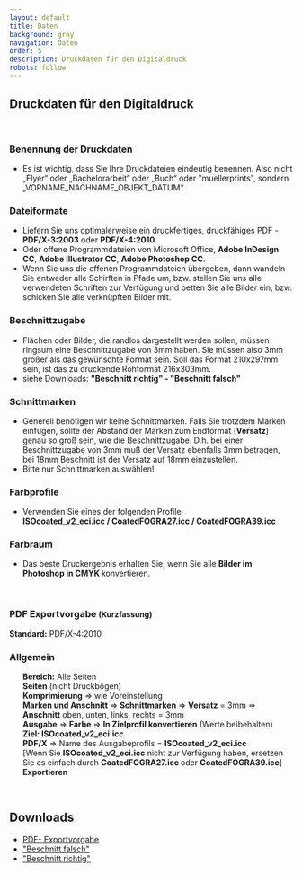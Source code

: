 ```yaml
---
layout: default
title: Daten
background: gray
navigation: Daten
order: 5
description: Druckdaten für den Digitaldruck
robots: follow
---
```


<div className="flowing-text">
  <h2>Druckdaten für den Digitaldruck</h2>
  <br/>
  <h3>Benennung der Druckdaten</h3>
  <ul>
    <li>Es ist wichtig, dass Sie Ihre Druckdateien eindeutig benennen.
      Also nicht „Flyer“ oder „Bachelorarbeit“ oder „Buch“ oder "muellerprints", sondern
      „VORNAME_NACHNAME_OBJEKT_DATUM“.
    </li>
  </ul>
  <h3>Dateiformate</h3>
  <ul>
    <li>Liefern Sie uns optimalerweise ein druckfertiges, druckfähiges PDF
      - <b>PDF/X-3:2003</b> oder <b>PDF/X-4:2010</b></li>
    <li>Oder offene Programmdateien von Microsoft Office, <b>Adobe InDesign CC</b>, <b>Adobe Illustrator CC</b>, <b>Adobe
      Photoshop CC</b>.
    </li>
    <li> Wenn Sie uns die offenen Programmdateien übergeben, dann wandeln Sie entweder alle Schirften in Pfade um,
      bzw.
      stellen Sie uns alle verwendeten Schriften zur Verfügung und betten Sie alle Bilder ein, bzw. schicken Sie
      alle
      verknüpften Bilder mit.
    </li>
  </ul>
  <h3>Beschnittzugabe</h3>
  <ul>
  <li>Flächen oder Bilder, die randlos dargestellt werden sollen, müssen ringsum eine Beschnittzugabe von 3mm haben. Sie müssen also 3mm größer als das gewünschte Format sein. Soll das Format 210x297mm sein, ist das zu druckende Rohformat 216x303mm.
  </li>
  <li>siehe Downloads: <b>"Beschnitt richtig" - "Beschnitt falsch"</b>
  </li>
  </ul>
  <h3>Schnittmarken</h3>
  <ul>
    <li>Generell benötigen wir keine Schnittmarken. Falls Sie trotzdem Marken einfügen, sollte der Abstand der
      Marken
      zum Endformat (<b>Versatz</b>) genau so groß sein, wie die Beschnittzugabe. D.h. bei einer Beschnittzugabe
      von 3mm
      muß der Versatz ebenfalls 3mm betragen, bei 18mm Beschnitt ist der Versatz auf 18mm einzustellen.
    </li>
    <li>Bitte nur Schnittmarken auswählen!</li>
  </ul>
  <h3>Farbprofile</h3>
  <ul>
    <li>Verwenden Sie eines der folgenden Profile:</li>
    <b>ISOcoated_v2_eci.icc / CoatedFOGRA27.icc / CoatedFOGRA39.icc</b>

  </ul>
  <h3>Farbraum</h3>
  <ul>
    <li>Das beste Druckergebnis erhalten Sie, wenn Sie alle <b>Bilder im Photoshop in CMYK </b>konvertieren.
    </li>
  </ul>
  <br/>
  <h3>PDF Exportvorgabe <small>(Kurzfassung)</small></h3>
  <b>Standard:</b> PDF/X-4:2010
  <br/>
  <h3>Allgemein</h3>
  <ul>
    <b>Bereich:</b> Alle Seiten
    <br/><b>Seiten</b> (nicht Druckbögen)
    <br/><b>Komprimierung</b> &rArr; wie Voreinstellung
    <br/>
    <b>Marken und Anschnitt</b> &rArr; <b>Schnittmarken</b> &rArr;
    <b>Versatz</b> = 3mm &rArr; <b>Anschnitt</b> oben, unten, links, rechts = 3mm
    <br/><b>Ausgabe</b> &rArr; <b>Farbe</b> &rArr; <b>In Zielprofil konvertieren</b> (Werte
    beibehalten)
    <br/><b>Ziel: ISOcoated_v2_eci.icc</b>
    <br/><b>PDF/X</b> &rArr; Name des Ausgabeprofils = <b>ISOcoated_v2_eci.icc</b>
    <br/>[Wenn Sie <b>ISOcoated_v2_eci.icc</b> nicht zur Verfügung haben, ersetzen Sie es
    einfach
    durch <b> CoatedFOGRA27.icc </b> oder
    <b> CoatedFOGRA39.icc</b>]
    <br/><b>Exportieren</b>
  </ul>
  <br/>
  <h2>Downloads</h2>
  <ul>
    <li><a href="/images/PDF-Exportvorgabe.pdf" target="_blank">PDF-
      Exportvorgabe</a></li>
      <li><a href="/images/Beschnitt_FALSCH.pdf" target="_blank">
      "Beschnitt falsch"</a></li>
      <li><a href="/images/Beschnitt_RICHTIG.pdf" target="_blank">
      "Beschnitt richtig"</a></li>
  </ul>
</div>

